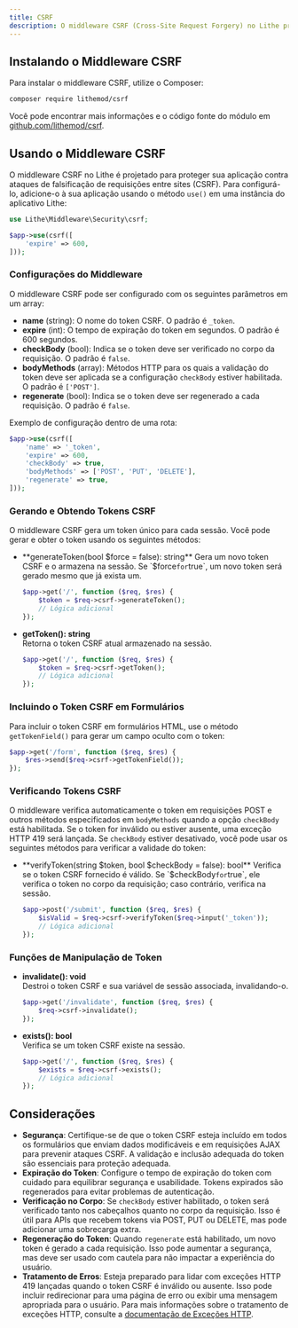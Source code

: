 ```yaml
---
title: CSRF  
description: O middleware CSRF (Cross-Site Request Forgery) no Lithe protege sua aplicação contra ataques que tentam realizar ações em nome do usuário sem a sua autorização.  
---
```


## Instalando o Middleware CSRF

Para instalar o middleware CSRF, utilize o Composer:

```bash
composer require lithemod/csrf
```

Você pode encontrar mais informações e o código fonte do módulo em [github.com/lithemod/csrf](https://github.com/lithemod/csrf).

## Usando o Middleware CSRF

O middleware CSRF no Lithe é projetado para proteger sua aplicação contra ataques de falsificação de requisições entre sites (CSRF). Para configurá-lo, adicione-o à sua aplicação usando o método `use()` em uma instância do aplicativo Lithe:

```php
use Lithe\Middleware\Security\csrf;

$app->use(csrf([
    'expire' => 600,
]));
```

### Configurações do Middleware

O middleware CSRF pode ser configurado com os seguintes parâmetros em um array:

- **name** (string): O nome do token CSRF. O padrão é `_token`.
- **expire** (int): O tempo de expiração do token em segundos. O padrão é 600 segundos.
- **checkBody** (bool): Indica se o token deve ser verificado no corpo da requisição. O padrão é `false`.
- **bodyMethods** (array): Métodos HTTP para os quais a validação do token deve ser aplicada se a configuração `checkBody` estiver habilitada. O padrão é `['POST']`.
- **regenerate** (bool): Indica se o token deve ser regenerado a cada requisição. O padrão é `false`.

Exemplo de configuração dentro de uma rota:

```php
$app->use(csrf([
    'name' => '_token',
    'expire' => 600,
    'checkBody' => true,
    'bodyMethods' => ['POST', 'PUT', 'DELETE'],
    'regenerate' => true,
]));
```

### Gerando e Obtendo Tokens CSRF

O middleware CSRF gera um token único para cada sessão. Você pode gerar e obter o token usando os seguintes métodos:

- **generateToken(bool $force = false): string**  
  Gera um novo token CSRF e o armazena na sessão. Se `$force` for `true`, um novo token será gerado mesmo que já exista um.

  ```php
  $app->get('/', function ($req, $res) {
      $token = $req->csrf->generateToken();
      // Lógica adicional
  });
  ```

- **getToken(): string**  
  Retorna o token CSRF atual armazenado na sessão.

  ```php
  $app->get('/', function ($req, $res) {
      $token = $req->csrf->getToken();
      // Lógica adicional
  });
  ```

### Incluindo o Token CSRF em Formulários

Para incluir o token CSRF em formulários HTML, use o método `getTokenField()` para gerar um campo oculto com o token:

```php
$app->get('/form', function ($req, $res) {
    $res->send($req->csrf->getTokenField());
});
```

### Verificando Tokens CSRF

O middleware verifica automaticamente o token em requisições POST e outros métodos especificados em `bodyMethods` quando a opção `checkBody` está habilitada. Se o token for inválido ou estiver ausente, uma exceção HTTP 419 será lançada. Se `checkBody` estiver desativado, você pode usar os seguintes métodos para verificar a validade do token:

- **verifyToken(string $token, bool $checkBody = false): bool**  
  Verifica se o token CSRF fornecido é válido. Se `$checkBody` for `true`, ele verifica o token no corpo da requisição; caso contrário, verifica na sessão.

  ```php
  $app->post('/submit', function ($req, $res) {
      $isValid = $req->csrf->verifyToken($req->input('_token'));
      // Lógica adicional
  });
  ```

### Funções de Manipulação de Token

- **invalidate(): void**  
  Destroi o token CSRF e sua variável de sessão associada, invalidando-o.

  ```php
  $app->get('/invalidate', function ($req, $res) {
      $req->csrf->invalidate();
  });
  ```

- **exists(): bool**  
  Verifica se um token CSRF existe na sessão.

  ```php
  $app->get('/', function ($req, $res) {
      $exists = $req->csrf->exists();
      // Lógica adicional
  });
  ```

## Considerações

- **Segurança**: Certifique-se de que o token CSRF esteja incluído em todos os formulários que enviam dados modificáveis e em requisições AJAX para prevenir ataques CSRF. A validação e inclusão adequada do token são essenciais para proteção adequada.
- **Expiração do Token**: Configure o tempo de expiração do token com cuidado para equilibrar segurança e usabilidade. Tokens expirados são regenerados para evitar problemas de autenticação.
- **Verificação no Corpo**: Se `checkBody` estiver habilitado, o token será verificado tanto nos cabeçalhos quanto no corpo da requisição. Isso é útil para APIs que recebem tokens via POST, PUT ou DELETE, mas pode adicionar uma sobrecarga extra.
- **Regeneração do Token**: Quando `regenerate` está habilitado, um novo token é gerado a cada requisição. Isso pode aumentar a segurança, mas deve ser usado com cautela para não impactar a experiência do usuário.
- **Tratamento de Erros**: Esteja preparado para lidar com exceções HTTP 419 lançadas quando o token CSRF é inválido ou ausente. Isso pode incluir redirecionar para uma página de erro ou exibir uma mensagem apropriada para o usuário. Para mais informações sobre o tratamento de exceções HTTP, consulte a [documentação de Exceções HTTP](/docs/digging-deep/http-exceptions).